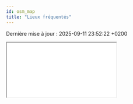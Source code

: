 ```yaml
---
id: osm_map
title: "Lieux fréquentés"
---
```


<p>Dernière mise à jour : 2025-09-11 23:52:22 +0200</p>

<div style={{"width": "100%", "height": "80vh"}}>
  <iframe
    src="/osm_map.html"
    style={{"border": "none", "width": "100%", "height": "100%"}}
    allowFullScreen
  />
</div>
